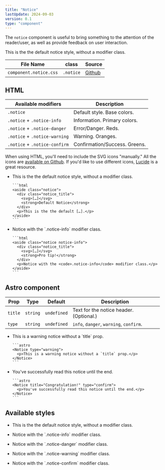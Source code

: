 ```yaml
---
title: "Notice"
lastUpdate: 2024-09-03
version: 0.1
type: "component"
---
```



<section class="prose">

The `notice` component is useful to bring something to the attention of the reader/user, as well as provide feedback on user interaction.

<Notice title="Example notice component">
  <p>This is the the default notice style, without a modifier class.</p>
</Notice>

| File Name              | class     | Source      |
| ---------------------- | --------- | ----------- |
| `component.notice.css` | `.notice` | [Github][1] |

[1]: https://github.com/minimaldesign/mCSS/blob/main/src/styles/component.notice.css

</section>

## HTML

<section class="prose">

| Available modifiers           | Description                   |
| ----------------------------- | ----------------------------- |
| `.notice`                     | Default style. Base colors.   |
| `.notice` + `.notice-info`    | Information. Primary colors.  |
| `.notice` + `.notice-danger`  | Error/Danger. Reds.           |
| `.notice` + `.notice-warning` | Warning. Oranges.             |
| `.notice` + `.notice-confirm` | Confirmation/Success. Greens. |

When using HTML, you'll need to include the SVG icons "manually." All the icons are [available on Github](https://github.com/minimaldesign/mCSS/tree/main/src/assets/icons). If you'd like to use different icons, [Lucide](https://lucide.dev/) is a great resource.

</section>

<ul class="docs_examples">
  <li>
    <Notice title="Default Notice">
      <p>This is the the default notice style, without a modifier class.</p>
    </Notice>

    ```html
    <aside class="notice">
      <div class="notice_title">
        <svg>[…]</svg>
        <strong>Default Notice</strong>
      </div>
      <p>This is the the default […].</p>
    </aside>
    ```

  </li>
  <li>
    <Notice title="Pro tip!" type="info">
      <p>Notice with the `.notice-info` modifier class.</p>
    </Notice>

    ```html
    <aside class="notice notice-info">
      <div class="notice_title">
        <svg>[…]</svg>
        <strong>Pro tip!</strong>
      </div>
      <p>Notice with the <code>.notice-info</code> modifier class.</p>
    </aside>
    ```

  </li>
</ul>

## Astro component

<div class="docs_oversizedTable prose">

| Prop    | Type     | Default     | Description                             |
| ------- | -------- | ----------- | --------------------------------------- |
| `title` | `string` | `undefined` | Text for the notice header. (Optional.) |
| `type`  | `string` | `undefined` | `info`, `danger`, `warning`, `confirm`. |

</div>

<ul class="docs_examples">
  <li>
    <Notice type="warning">
      <p>This is a warning notice without a `title` prop.</p>
    </Notice>

    ```astro
    <Notice type="warning">
      <p>This is a warning notice without a `title` prop.</p>
    </Notice>
    ```

  </li>
  <li>
    <Notice title="Congratulation" type="confirm">
      <p>You've successfully read this notice until the end.</p>
    </Notice>

    ```astro
    <Notice title="Congratulation!" type="confirm">
      <p>You've successfully read this notice until the end.</p>
    </Notice>
    ```

  </li>
</ul>

## Available styles

<ul class="docs_examples">
  <li>
    <Notice title="Default Notice">
      <p>This is the the default notice style, without a modifier class.</p>
    </Notice>
  </li>
  <li>
    <Notice title="Information" type="info">
      <p>Notice with the `.notice-info` modifier class.</p>
    </Notice>
  </li>
  <li>
    <Notice title="Something went wrong" type="danger">
      <p>Notice with the `.notice-danger` modifier class.</p>
    </Notice>
  </li>
  <li>
    <Notice title="Attention" type="warning">
      <p>Notice with the `.notice-warning` modifier class.</p>
    </Notice>
  </li>
  <li>
    <Notice title="Success" type="confirm">
      <p>Notice with the `.notice-confirm` modifier class.</p>
    </Notice>
  </li>
</ul>
